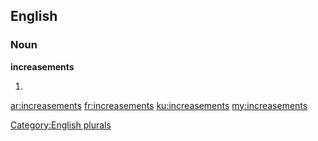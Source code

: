 ==English==

===Noun===
'''increasements'''

# {{plural of|[[increasement]]}}

[[Category:English plurals]]

[[ar:increasements]]
[[fr:increasements]]
[[ku:increasements]]
[[my:increasements]]